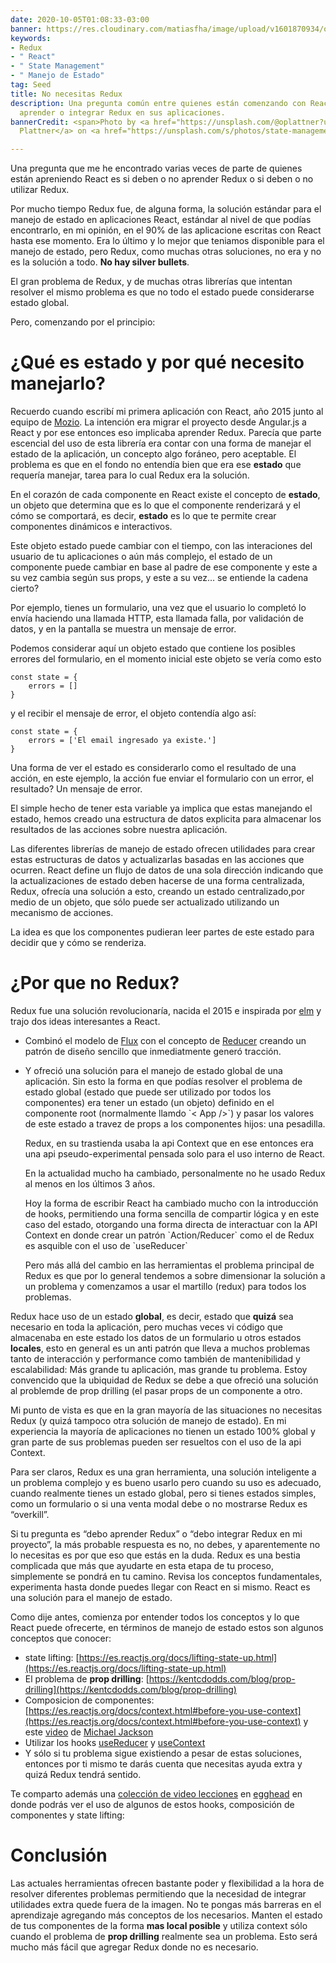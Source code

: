 ```yaml
---
date: 2020-10-05T01:08:33-03:00
banner: https://res.cloudinary.com/matiasfha/image/upload/v1601870934/oliver-plattner-AUlmpoJcRdE-unsplash_h2vpwd.jpg
keywords:
- Redux
- " React"
- " State Management"
- " Manejo de Estado"
tag: Seed
title: No necesitas Redux
description: Una pregunta común entre quienes están comenzando con React es si necesita
  aprender o integrar Redux en sus aplicaciones.
bannerCredit: <span>Photo by <a href="https://unsplash.com/@oplattner?utm_source=unsplash&amp;utm_medium=referral&amp;utm_content=creditCopyText">Oliver
  Plattner</a> on <a href="https://unsplash.com/s/photos/state-management?utm_source=unsplash&amp;utm_medium=referral&amp;utm_content=creditCopyText">Unsplash</a></span>

---
```

Una pregunta que me he encontrado varias veces de parte de quienes están apreniendo React es si deben o no aprender Redux o si deben o no utilizar Redux.

Por mucho tiempo Redux fue, de alguna forma, la solución estándar para el manejo de estado en aplicaciones React, estándar al nivel de que podías encontrarlo, en mi opinión, en el 90% de las aplicacione escritas con React hasta ese momento. Era lo último y lo mejor que teniamos disponible para el manejo de estado, pero Redux, como muchas otras soluciones, no era y no es la solución a todo. **No hay silver bullets**.

El gran problema de Redux, y de muchas otras librerías que intentan resolver el mismo problema es que no todo el estado puede considerarse estado global.

Pero, comenzando por el principio:

# ¿Qué es estado y por qué necesito manejarlo?

Recuerdo cuando escribí mi primera aplicación con React, año 2015 junto al equipo de [Mozio](https://mozio.com). La intención era migrar el proyecto desde Angular.js a React y por ese entonces eso implicaba aprender Redux. Parecía que parte escencial del uso de esta librería era contar con una forma de manejar el estado de la aplicación, un concepto algo foráneo, pero aceptable. El problema es que en el fondo no entendía bien que era ese **estado** que requería manejar, tarea para lo cual Redux era la solución.

En el corazón de cada componente en React existe el concepto de **estado**, un objeto que determina que es lo que el componente renderizará y el cómo se comportará, es decir, **estado** es lo que te permite crear componentes dinámicos e interactivos.

Este objeto estado puede cambiar con el tiempo, con las interaciones del usuario de tu aplicaciones o aún más complejo, el estado de un componente puede cambiar en base al padre de ese componente y este a su vez cambia según sus props, y este a su vez… se entiende la cadena cierto?

Por ejemplo, tienes un formulario, una vez que el usuario lo completó lo envía haciendo una llamada HTTP, esta llamada falla, por validación de datos, y en la pantalla se muestra un mensaje de error.

Podemos considerar aquí un objeto estado que contiene los posibles errores del formulario, en el momento inicial este objeto se vería como esto

    const state = {
        errors = []
    }

y el recibir el mensaje de error, el objeto contendía algo así:

    const state = {
        errors = ['El email ingresado ya existe.']
    }

Una forma de ver el estado es considerarlo como el resultado de una acción, en este ejemplo, la acción fue enviar el formulario con un error, el resultado? Un mensaje de error.

El simple hecho de tener esta variable ya implica que estas manejando el estado, hemos creado una estructura de datos explicita para almacenar los resultados de las acciones sobre nuestra aplicación.

Las diferentes librerías de manejo de estado ofrecen utilidades para crear estas estructuras de datos y actualizarlas basadas en las acciones que ocurren. React define un flujo de datos de una sola dirección indicando que la actualizaciones de estado deben hacerse de una forma centralizada, Redux, ofrecía una solución a esto, creando un estado centralizado,por medio de un objeto, que sólo puede ser actualizado utilizando un mecanismo de acciones.

La idea es que los componentes pudieran leer partes de este estado para decidir que y cómo se renderiza.

# ¿Por que no Redux?

Redux fue una solución revolucionaría, nacida el 2015 e inspirada por [elm](https://elm-lang.org) y trajo dos ideas interesantes a React.

* Combinó el modelo de [Flux](https://facebook.github.io/flux/) con el concepto de [Reducer](https://redux.js.org/glossary#reducer) creando un patrón de diseño sencillo que inmediatmente generó tracción.
* Y ofreció una solución para el manejo de estado global de una aplicación. Sin esto la forma en que podías resolver el problema de estado global (estado que puede ser utilizado por todos los componentes) era tener un estado (un objeto) definido en el componente root (normalmente llamdo \`< App />\`) y pasar los valores de este estado a travez de props a los componentes hijos: una pesadilla.

  Redux, en su trastienda usaba la api Context que en ese entonces era una api pseudo-experimental pensada solo para el uso interno de React.

  En la actualidad mucho ha cambiado, personalmente no he usado Redux al menos en los últimos 3 años.

  Hoy la forma de escribir React ha cambiado mucho con la introducción de hooks, permitiendo una forma sencilla de compartir lógica y en este caso del estado, otorgando una forma directa de interactuar con la API Context en donde crear un patrón \`Action/Reducer\` como el de Redux es asquible con el uso de \`useReducer\`

  Pero más allá del cambio en las herramientas el problema principal de Redux es que por lo general tendemos a sobre dimensionar la solución a un problema y comenzamos a usar el martillo (redux) para todos los problemas.

Redux hace uso de un estado **global**, es decir, estado que **quizá** sea necesario en toda la aplicación, pero muchas veces vi código que almacenaba en este estado los datos de un formulario u otros estados **locales**, esto en general es un anti patrón que lleva a muchos problemas tanto de interacción y performance como también de mantenibilidad y escalabilidad: Más grande tu aplicación, mas grande tu problema. Estoy convencido que la ubiquidad de Redux se debe a que ofreció una solución al problemde de prop drilling (el pasar props de un componente a otro.

Mi punto de vista es que en la gran mayoría de las situaciones no necesitas Redux (y quizá tampoco otra solución de manejo de estado). En mi experiencia la mayoría de aplicaciones no tienen un estado 100% global y gran parte de sus problemas pueden ser resueltos con el uso de la api Context.

Para ser claros, Redux es una gran herramienta, una solución inteligente a un problema complejo y es bueno usarlo pero cuando su uso es adecuado, cuando realmente tienes un estado global, pero si tienes estados simples, como un formulario o si una venta modal debe o no mostrarse Redux es “overkill”.

Si tu pregunta es “debo aprender Redux” o “debo integrar Redux en mi proyecto”, la más probable respuesta es no, no debes, y aparentemente no lo necesitas es por que eso que estás en la duda.
Redux es una bestia complicada que más que ayudarte en esta etapa de tu proceso, simplemente se pondrá en tu camino. Revisa los conceptos fundamentales, experimenta hasta donde puedes llegar con React en si mismo. React es una solución para el manejo de estado.

Como dije antes, comienza por entender todos los conceptos y lo que React puede ofrecerte, en términos de manejo de estado estos son algunos conceptos que conocer:

* state lifting: [https://es.reactjs.org/docs/lifting-state-up.html](https://es.reactjs.org/docs/lifting-state-up.html)
* El problema de **prop drilling**: [https://kentcdodds.com/blog/prop-drilling](https://kentcdodds.com/blog/prop-drilling)
* Composicion de componentes: [https://es.reactjs.org/docs/context.html#before-you-use-context](https://es.reactjs.org/docs/context.html#before-you-use-context) y este [video](https://www.youtube.com/watch?v=3XaXKiXtNjw) de [Michael Jackson](https://twitter.com/mjackson)
* Utilizar los hooks [useReducer](https://es.reactjs.org/docs/hooks-reference.html#usereducer) y [useContext](https://es.reactjs.org/docs/hooks-reference.html#usecontext)
* Y sólo si tu problema sigue existiendo a pesar de estas soluciones, entonces por ti mismo te darás cuenta que necesitas ayuda extra y quizá Redux tendrá sentido.

Te comparto además una [colección de video lecciones](http://egghead.io/playlists/hooks-3d62) en [egghead](http://egghead.io) en donde podrás ver el uso de algunos de estos hooks, composición de componentes y state lifting:

# Conclusión

Las actuales herramientas ofrecen bastante poder y flexibilidad a la hora de resolver diferentes problemas permitiendo que la necesidad de integrar utilidades extra quede fuera de la imagen.
No te pongas más barreras en el aprendizaje agregando más conceptos de los necesarios.
Manten el estado de tus componentes de la forma **mas local posible** y utiliza context sólo cuando el problema de **prop drilling** realmente sea un problema. Esto será mucho más fácil que agregar Redux donde no es necesario.